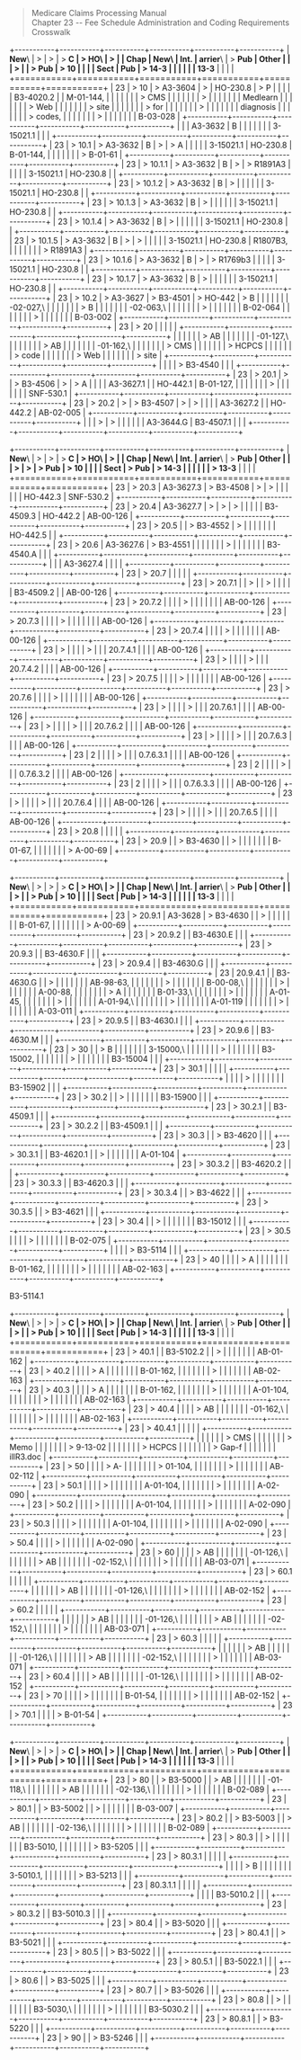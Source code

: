 > Medicare Claims Processing Manual\
> Chapter 23 -- Fee Schedule Administration and Coding Requirements
> Crosswalk

+-----------+-----------+-----------+-----------+-----------+-----------+
| **New**\  | >         | >         | > **C     | > **HO**\ | >         |
| **Chap**  |  **New**\ |  **Int.** | arrier**\ | > **Pub   | **Other** |
|           | >         |           | > **Pub   | > 10**    |           |
|           |  **Sect** | **Pub     | > 14-3**  |           |           |
|           |           | 13-3**    |           |           |           |
+===========+===========+===========+===========+===========+===========+
| 23        | > 10      | > A3-3604 | >         | HO-230.8  | > P       |
|           |           |           | B3-4020.2 |           | M-01-144, |
|           |           |           |           |           | > CMS     |
|           |           |           |           |           | >         |
|           |           |           |           |           |  Medlearn |
|           |           |           |           |           | > Web     |
|           |           |           |           |           | > site    |
|           |           |           |           |           | > for     |
|           |           |           |           |           | >         |
|           |           |           |           |           | diagnosis |
|           |           |           |           |           | > codes,  |
|           |           |           |           |           | >         |
|           |           |           |           |           |  B-03-028 |
+-----------+-----------+-----------+-----------+-----------+-----------+
|           |           | A3-3632   | B         |           |           |
|           |           |           | 3-15021.1 |           |           |
+-----------+-----------+-----------+-----------+-----------+-----------+
| 23        | > 10.1    | > A3-3632 | B         | >         | > A       |
|           |           |           | 3-15021.1 |  HO-230.8 | B-01-144, |
|           |           |           |           |           | > B-01-61 |
+-----------+-----------+-----------+-----------+-----------+-----------+
| 23        | > 10.1.1  | > A3-3632 | B         | >         | > R1891A3 |
|           |           |           | 3-15021.1 |  HO-230.8 |           |
+-----------+-----------+-----------+-----------+-----------+-----------+
| 23        | > 10.1.2  | > A3-3632 | B         | >         |           |
|           |           |           | 3-15021.1 |  HO-230.8 |           |
+-----------+-----------+-----------+-----------+-----------+-----------+
| 23        | > 10.1.3  | > A3-3632 | B         | >         |           |
|           |           |           | 3-15021.1 |  HO-230.8 |           |
+-----------+-----------+-----------+-----------+-----------+-----------+
| 23        | > 10.1.4  | > A3-3632 | B         | >         |           |
|           |           |           | 3-15021.1 |  HO-230.8 |           |
+-----------+-----------+-----------+-----------+-----------+-----------+
| 23        | > 10.1.5  | > A3-3632 | B         | >         | >         |
|           |           |           | 3-15021.1 |  HO-230.8 |  R1807B3, |
|           |           |           |           |           | > R1891A3 |
+-----------+-----------+-----------+-----------+-----------+-----------+
| 23        | > 10.1.6  | > A3-3632 | B         | >         | > R1769b3 |
|           |           |           | 3-15021.1 |  HO-230.8 |           |
+-----------+-----------+-----------+-----------+-----------+-----------+
| 23        | > 10.1.7  | > A3-3632 | B         | >         |           |
|           |           |           | 3-15021.1 |  HO-230.8 |           |
+-----------+-----------+-----------+-----------+-----------+-----------+
| 23        | > 10.2    | > A3-3627 | > B3-4501 | > HO-442  | > B       |
|           |           |           |           |           | -02-027,\ |
|           |           |           |           |           | > B       |
|           |           |           |           |           | -02-063,\ |
|           |           |           |           |           | >         |
|           |           |           |           |           |  B-02-064 |
|           |           |           |           |           | >         |
|           |           |           |           |           |  B-03-002 |
+-----------+-----------+-----------+-----------+-----------+-----------+
| 23        | > 20      |           |           |           |           |
+-----------+-----------+-----------+-----------+-----------+-----------+
|           |           |           |           |           | > AB      |
|           |           |           |           |           | -01-127,\ |
|           |           |           |           |           | > AB      |
|           |           |           |           |           | -01-162,\ |
|           |           |           |           |           | > CMS     |
|           |           |           |           |           | > HCPCS   |
|           |           |           |           |           | > code    |
|           |           |           |           |           | > Web     |
|           |           |           |           |           | > site    |
+-----------+-----------+-----------+-----------+-----------+-----------+
|           |           |           | > B3-4540 |           |           |
+-----------+-----------+-----------+-----------+-----------+-----------+
| 23        | > 20.1    | >         | > B3-4506 | >         | > A       |
|           |           | A3-3627.1 |           |  HO-442.1 | B-01-127, |
|           |           |           |           |           | >         |
|           |           |           |           |           | SNF-530.1 |
+-----------+-----------+-----------+-----------+-----------+-----------+
| 23        | > 20.2    | >         | > B3-4507 | >         | >         |
|           |           | A3-3627.2 |           |  HO-442.2 | AB-02-005 |
+-----------+-----------+-----------+-----------+-----------+-----------+
|           |           | >         | >         |           |           |
|           |           | A3-3644.G | B3-4507.1 |           |           |
+-----------+-----------+-----------+-----------+-----------+-----------+

+-----------+-----------+-----------+-----------+-----------+-----------+
| **New**\  | >         | >         | > **C     | > **HO**\ | >         |
| **Chap**  |  **New**\ |  **Int.** | arrier**\ | > **Pub   | **Other** |
|           | >         | >         | > **Pub   | > 10**    |           |
|           |  **Sect** | > **Pub   | > 14-3**  |           |           |
|           |           | > 13-3**  |           |           |           |
+===========+===========+===========+===========+===========+===========+
| 23        | > 20.3    | A3-3627.3 | > B3-4508 | >         | >         |
|           |           |           |           |  HO-442.3 | SNF-530.2 |
+-----------+-----------+-----------+-----------+-----------+-----------+
| 23        | > 20.4    | A3-3627.7 | >         | >         | >         |
|           |           |           | B3-4509.3 |  HO-442.2 | AB-00-126 |
+-----------+-----------+-----------+-----------+-----------+-----------+
| 23        | > 20.5    |           | > B3-4552 | >         |           |
|           |           |           |           |  HO-442.5 |           |
+-----------+-----------+-----------+-----------+-----------+-----------+
| 23        | > 20.6    | A3-3627.6 | > B3-4551 |           |           |
|           |           |           | >         |           |           |
|           |           |           | B3-4540.A |           |           |
+-----------+-----------+-----------+-----------+-----------+-----------+
|           |           | A3-3627.4 |           |           |           |
+-----------+-----------+-----------+-----------+-----------+-----------+
| 23        | > 20.7    |           |           |           |           |
+-----------+-----------+-----------+-----------+-----------+-----------+
| 23        | > 20.7.1  |           | >         |           | >         |
|           |           |           | B3-4509.2 |           | AB-00-126 |
+-----------+-----------+-----------+-----------+-----------+-----------+
| 23        | > 20.7.2  |           |           |           | >         |
|           |           |           |           |           | AB-00-126 |
+-----------+-----------+-----------+-----------+-----------+-----------+
| 23        | > 20.7.3  |           |           |           | >         |
|           |           |           |           |           | AB-00-126 |
+-----------+-----------+-----------+-----------+-----------+-----------+
| 23        | > 20.7.4  |           |           |           | >         |
|           |           |           |           |           | AB-00-126 |
+-----------+-----------+-----------+-----------+-----------+-----------+
| 23        | >         |           |           |           | >         |
|           |  20.7.4.1 |           |           |           | AB-00-126 |
+-----------+-----------+-----------+-----------+-----------+-----------+
| 23        | >         |           |           |           | >         |
|           |  20.7.4.2 |           |           |           | AB-00-126 |
+-----------+-----------+-----------+-----------+-----------+-----------+
| 23        | > 20.7.5  |           |           |           | >         |
|           |           |           |           |           | AB-00-126 |
+-----------+-----------+-----------+-----------+-----------+-----------+
| 23        | > 20.7.6  |           |           |           | >         |
|           |           |           |           |           | AB-00-126 |
+-----------+-----------+-----------+-----------+-----------+-----------+
| 23        | >         |           |           |           | >         |
|           |  20.7.6.1 |           |           |           | AB-00-126 |
+-----------+-----------+-----------+-----------+-----------+-----------+
| 23        | >         |           |           |           | >         |
|           |  20.7.6.2 |           |           |           | AB-00-126 |
+-----------+-----------+-----------+-----------+-----------+-----------+
| 23        | >         |           |           |           | >         |
|           |  20.7.6.3 |           |           |           | AB-00-126 |
+-----------+-----------+-----------+-----------+-----------+-----------+
| 23        | 2         |           |           |           | >         |
|           | 0.7.6.3.1 |           |           |           | AB-00-126 |
+-----------+-----------+-----------+-----------+-----------+-----------+
| 23        | 2         |           |           |           | >         |
|           | 0.7.6.3.2 |           |           |           | AB-00-126 |
+-----------+-----------+-----------+-----------+-----------+-----------+
| 23        | 2         |           |           |           | >         |
|           | 0.7.6.3.3 |           |           |           | AB-00-126 |
+-----------+-----------+-----------+-----------+-----------+-----------+
| 23        | >         |           |           |           | >         |
|           |  20.7.6.4 |           |           |           | AB-00-126 |
+-----------+-----------+-----------+-----------+-----------+-----------+
| 23        | >         |           |           |           | >         |
|           |  20.7.6.5 |           |           |           | AB-00-126 |
+-----------+-----------+-----------+-----------+-----------+-----------+
| 23        | > 20.8    |           |           |           |           |
+-----------+-----------+-----------+-----------+-----------+-----------+
| 23        | > 20.9    |           | > B3-4630 |           | >         |
|           |           |           |           |           |  B-01-67, |
|           |           |           |           |           | > A-00-69 |
+-----------+-----------+-----------+-----------+-----------+-----------+

+-----------+-----------+-----------+-----------+-----------+-----------+
| **New**\  | >         | >         | > **C     | > **HO**\ | >         |
| **Chap**  |  **New**\ |  **Int.** | arrier**\ | > **Pub   | **Other** |
|           | >         |           | > **Pub   | > 10**    |           |
|           |  **Sect** | **Pub     | > 14-3**  |           |           |
|           |           | 13-3**    |           |           |           |
+===========+===========+===========+===========+===========+===========+
| 23        | > 20.9.1  | A3-3628   | > B3-4630 |           | >         |
|           |           |           |           |           |  B-01-67, |
|           |           |           |           |           | > A-00-69 |
+-----------+-----------+-----------+-----------+-----------+-----------+
| 23        | > 20.9.2  |           | B3-4630.E |           |           |
+-----------+-----------+-----------+-----------+-----------+-----------+
| 23        | > 20.9.3  |           | B3-4630.F |           |           |
+-----------+-----------+-----------+-----------+-----------+-----------+
| 23        | > 20.9.4  |           | B3-4630.G |           |           |
+-----------+-----------+-----------+-----------+-----------+-----------+
| 23        | 20.9.4.1  |           | B3-4630.G |           | >         |
|           |           |           |           |           | AB-98-63, |
|           |           |           |           |           | >         |
|           |           |           |           |           | B-00-08,\ |
|           |           |           |           |           | >         |
|           |           |           |           |           |  A-00-88, |
|           |           |           |           |           | > A       |
|           |           |           |           |           | B-01-33,\ |
|           |           |           |           |           | >         |
|           |           |           |           |           |  A-01-45, |
|           |           |           |           |           | >         |
|           |           |           |           |           | A-01-94,\ |
|           |           |           |           |           | >         |
|           |           |           |           |           |  A-01-119 |
|           |           |           |           |           | >         |
|           |           |           |           |           |  A-03-011 |
+-----------+-----------+-----------+-----------+-----------+-----------+
| 23        | > 20.9.5  |           | B3-4630.I |           |           |
+-----------+-----------+-----------+-----------+-----------+-----------+
| 23        | > 20.9.6  |           | B3-4630.M |           |           |
+-----------+-----------+-----------+-----------+-----------+-----------+
| 23        | > 30      |           | > B       |           |           |
|           |           |           | 3-15000,\ |           |           |
|           |           |           | >         |           |           |
|           |           |           | B3-15002, |           |           |
|           |           |           | >         |           |           |
|           |           |           |  B3-15004 |           |           |
+-----------+-----------+-----------+-----------+-----------+-----------+
| 23        | > 30.1    |           |           |           |           |
+-----------+-----------+-----------+-----------+-----------+-----------+
|           |           |           | >         |           |           |
|           |           |           |  B3-15902 |           |           |
+-----------+-----------+-----------+-----------+-----------+-----------+
| 23        | > 30.2    |           | >         |           |           |
|           |           |           |  B3-15900 |           |           |
+-----------+-----------+-----------+-----------+-----------+-----------+
| 23        | > 30.2.1  |           | B3-4509.1 |           |           |
+-----------+-----------+-----------+-----------+-----------+-----------+
| 23        | > 30.2.2  |           | B3-4509.1 |           |           |
+-----------+-----------+-----------+-----------+-----------+-----------+
| 23        | > 30.3    |           | > B3-4620 |           |           |
+-----------+-----------+-----------+-----------+-----------+-----------+
| 23        | > 30.3.1  |           | B3-4620.1 |           | >         |
|           |           |           |           |           |  A-01-104 |
+-----------+-----------+-----------+-----------+-----------+-----------+
| 23        | > 30.3.2  |           | B3-4620.2 |           |           |
+-----------+-----------+-----------+-----------+-----------+-----------+
| 23        | > 30.3.3  |           | B3-4620.3 |           |           |
+-----------+-----------+-----------+-----------+-----------+-----------+
| 23        | > 30.3.4  |           | > B3-4622 |           |           |
+-----------+-----------+-----------+-----------+-----------+-----------+
| 23        | > 30.3.5  |           | > B3-4621 |           |           |
+-----------+-----------+-----------+-----------+-----------+-----------+
| 23        | > 30.4    |           | >         |           |           |
|           |           |           |  B3-15012 |           |           |
+-----------+-----------+-----------+-----------+-----------+-----------+
| 23        | > 30.5    |           |           |           | >         |
|           |           |           |           |           |  B-02-075 |
+-----------+-----------+-----------+-----------+-----------+-----------+
|           |           |           | > B3-5114 |           |           |
+-----------+-----------+-----------+-----------+-----------+-----------+
| 23        | > 40      |           |           |           | > A       |
|           |           |           |           |           | B-01-162, |
|           |           |           |           |           | >         |
|           |           |           |           |           | AB-02-163 |
+-----------+-----------+-----------+-----------+-----------+-----------+

B3-5114.1

+-----------+-----------+-----------+-----------+-----------+-----------+
| **New**\  | >         | >         | > **C     | > **HO**\ | >         |
| **Chap**  |  **New**\ |  **Int.** | arrier**\ | > **Pub   | **Other** |
|           | >         |           | > **Pub   | > 10**    |           |
|           |  **Sect** | **Pub     | > 14-3**  |           |           |
|           |           | 13-3**    |           |           |           |
+===========+===========+===========+===========+===========+===========+
| 23        | > 40.1    |           | B3-5102.2 |           | >         |
|           |           |           |           |           | AB-01-162 |
+-----------+-----------+-----------+-----------+-----------+-----------+
| 23        | > 40.2    |           |           |           | > A       |
|           |           |           |           |           | B-01-162, |
|           |           |           |           |           | >         |
|           |           |           |           |           | AB-02-163 |
+-----------+-----------+-----------+-----------+-----------+-----------+
| 23        | > 40.3    |           |           |           | > A       |
|           |           |           |           |           | B-01-162, |
|           |           |           |           |           | >         |
|           |           |           |           |           | A-01-104, |
|           |           |           |           |           | >         |
|           |           |           |           |           | AB-02-163 |
+-----------+-----------+-----------+-----------+-----------+-----------+
| 23        | > 40.4    |           |           |           | > AB      |
|           |           |           |           |           | -01-162,\ |
|           |           |           |           |           | >         |
|           |           |           |           |           | AB-02-163 |
+-----------+-----------+-----------+-----------+-----------+-----------+
| 23        | > 40.4.1  |           |           |           |           |
+-----------+-----------+-----------+-----------+-----------+-----------+
|           |           |           |           |           | > CMS     |
|           |           |           |           |           | > Memo    |
|           |           |           |           |           | > 9-13-02 |
|           |           |           |           |           | > HCPCS   |
|           |           |           |           |           | > Gap-f   |
|           |           |           |           |           | illR3.doc |
+-----------+-----------+-----------+-----------+-----------+-----------+
| 23        | > 50      |           |           |           | > A-      |
|           |           |           |           |           | > 01-104, |
|           |           |           |           |           | >         |
|           |           |           |           |           | AB-02-112 |
+-----------+-----------+-----------+-----------+-----------+-----------+
| 23        | > 50.1    |           |           |           | >         |
|           |           |           |           |           | A-01-104, |
|           |           |           |           |           | >         |
|           |           |           |           |           |  A-02-090 |
+-----------+-----------+-----------+-----------+-----------+-----------+
| 23        | > 50.2    |           |           |           | >         |
|           |           |           |           |           | A-01-104, |
|           |           |           |           |           | >         |
|           |           |           |           |           |  A-02-090 |
+-----------+-----------+-----------+-----------+-----------+-----------+
| 23        | > 50.3    |           |           |           | >         |
|           |           |           |           |           | A-01-104, |
|           |           |           |           |           | >         |
|           |           |           |           |           |  A-02-090 |
+-----------+-----------+-----------+-----------+-----------+-----------+
| 23        | > 50.4    |           |           |           | >         |
|           |           |           |           |           |  A-02-090 |
+-----------+-----------+-----------+-----------+-----------+-----------+
| 23        | > 60      |           |           |           | > AB      |
|           |           |           |           |           | -01-126,\ |
|           |           |           |           |           | > AB      |
|           |           |           |           |           | -02-152,\ |
|           |           |           |           |           | >         |
|           |           |           |           |           | AB-03-071 |
+-----------+-----------+-----------+-----------+-----------+-----------+
| 23        | > 60.1    |           |           |           |           |
+-----------+-----------+-----------+-----------+-----------+-----------+
|           |           |           |           |           | > AB      |
|           |           |           |           |           | -01-126,\ |
|           |           |           |           |           | >         |
|           |           |           |           |           | AB-02-152 |
+-----------+-----------+-----------+-----------+-----------+-----------+
| 23        | > 60.2    |           |           |           |           |
+-----------+-----------+-----------+-----------+-----------+-----------+
|           |           |           |           |           | > AB      |
|           |           |           |           |           | -01-126,\ |
|           |           |           |           |           | > AB      |
|           |           |           |           |           | -02-152,\ |
|           |           |           |           |           | >         |
|           |           |           |           |           | AB-03-071 |
+-----------+-----------+-----------+-----------+-----------+-----------+
| 23        | > 60.3    |           |           |           |           |
+-----------+-----------+-----------+-----------+-----------+-----------+
|           |           |           |           |           | > AB      |
|           |           |           |           |           | -01-126,\ |
|           |           |           |           |           | > AB      |
|           |           |           |           |           | -02-152,\ |
|           |           |           |           |           | >         |
|           |           |           |           |           | AB-03-071 |
+-----------+-----------+-----------+-----------+-----------+-----------+
| 23        | > 60.4    |           |           |           | > AB      |
|           |           |           |           |           | -01-126,\ |
|           |           |           |           |           | >         |
|           |           |           |           |           | AB-02-152 |
+-----------+-----------+-----------+-----------+-----------+-----------+
| 23        | > 70      |           |           |           | >         |
|           |           |           |           |           |  B-01-54, |
|           |           |           |           |           | >         |
|           |           |           |           |           | AB-02-152 |
+-----------+-----------+-----------+-----------+-----------+-----------+
| 23        | > 70.1    |           |           |           | > B-01-54 |
+-----------+-----------+-----------+-----------+-----------+-----------+

+-----------+-----------+-----------+-----------+-----------+-----------+
| **New**\  | >         | >         | > **C     | > **HO**\ | >         |
| **Chap**  |  **New**\ |  **Int.** | arrier**\ | > **Pub   | **Other** |
|           | >         |           | > **Pub   | > 10**    |           |
|           |  **Sect** | **Pub     | > 14-3**  |           |           |
|           |           | 13-3**    |           |           |           |
+===========+===========+===========+===========+===========+===========+
| 23        | > 80      |           | > B3-5000 |           | > AB      |
|           |           |           |           |           | -01-118,\ |
|           |           |           |           |           | > AB      |
|           |           |           |           |           | -02-136,\ |
|           |           |           |           |           | >         |
|           |           |           |           |           |  B-02-089 |
+-----------+-----------+-----------+-----------+-----------+-----------+
| 23        | > 80.1    |           | > B3-5002 |           | >         |
|           |           |           |           |           |  B-03-007 |
+-----------+-----------+-----------+-----------+-----------+-----------+
| 23        | > 80.2    |           | > B3-5003 |           | > AB      |
|           |           |           |           |           | -02-136,\ |
|           |           |           |           |           | >         |
|           |           |           |           |           |  B-02-089 |
+-----------+-----------+-----------+-----------+-----------+-----------+
| 23        | > 80.3    |           | >         |           |           |
|           |           |           |  B3-5010, |           |           |
|           |           |           | > B3-5205 |           |           |
+-----------+-----------+-----------+-----------+-----------+-----------+
| 23        | > 80.3.1  |           |           |           |           |
+-----------+-----------+-----------+-----------+-----------+-----------+
|           |           |           | > B       |           |           |
|           |           |           | 3-5010.1, |           |           |
|           |           |           | > B3-5213 |           |           |
+-----------+-----------+-----------+-----------+-----------+-----------+
| 23        | 80.3.1.1  |           |           |           |           |
+-----------+-----------+-----------+-----------+-----------+-----------+
|           |           |           | B3-5010.2 |           |           |
+-----------+-----------+-----------+-----------+-----------+-----------+
| 23        | > 80.3.2  |           | B3-5010.3 |           |           |
+-----------+-----------+-----------+-----------+-----------+-----------+
| 23        | > 80.4    |           | > B3-5020 |           |           |
+-----------+-----------+-----------+-----------+-----------+-----------+
| 23        | > 80.4.1  |           | > B3-5021 |           |           |
+-----------+-----------+-----------+-----------+-----------+-----------+
| 23        | > 80.5    |           | > B3-5022 |           |           |
+-----------+-----------+-----------+-----------+-----------+-----------+
| 23        | > 80.5.1  |           | B3-5022.1 |           |           |
+-----------+-----------+-----------+-----------+-----------+-----------+
| 23        | > 80.6    |           | > B3-5025 |           |           |
+-----------+-----------+-----------+-----------+-----------+-----------+
| 23        | > 80.7    |           | > B3-5026 |           |           |
+-----------+-----------+-----------+-----------+-----------+-----------+
| 23        | > 80.8    |           | >         |           |           |
|           |           |           | B3-5030,\ |           |           |
|           |           |           | >         |           |           |
|           |           |           | B3-5030.2 |           |           |
+-----------+-----------+-----------+-----------+-----------+-----------+
| 23        | > 80.8.1  |           | > B3-5220 |           |           |
+-----------+-----------+-----------+-----------+-----------+-----------+
| 23        | > 90      |           | > B3-5246 |           |           |
+-----------+-----------+-----------+-----------+-----------+-----------+
